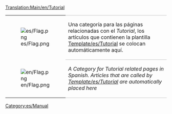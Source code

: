 [[Translation:Main/en/Tutorial]]{{en/-}}
{| 
|- valign="top"
| [[File:es/Flag.png]]
| style="border-top:1px solid silver; border-bottom:1px solid silver;" |Una categoría para las páginas relacionadas con el ''Tutorial'', los artículos que contienen la plantilla [[Template/es/Tutorial]] se colocan automáticamente aquí.
|- valign="top"
| [[File:en/Flag.png]]
| style="border-bottom:1px solid silver;" |''A Category for Tutorial related pages in Spanish. Articles that are called by [[Template/es/Tutorial]] are automatically placed here''
|}

[[Category:es/Manual]]
